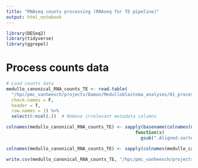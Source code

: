 ```yaml
---
title: "RNAseq counts processing (RNAseq for TE pipeline)"
output: html_notebook
---
```


```r
library(DESeq2)
library(tidyverse)
library(ggrepel)
```

# Process counts data
```r
# Load counts data
medullo_canonical_RNA_counts_TE <- read.table(
  "/hpc/pmc_vanheesch/projects/Damon/Medulloblastoma_analyses/01_processed_data/03_rnaseq_processing_for_TE/data/processed/featureCounts/Medullo_RNA_GRCh38.102.geneCountsCDS_all.txt", 
  check.names = F, 
  header = T, 
  row.names = 1) %>%
  select(6:ncol(.))  # Remove irrelevant metadata columns

colnames(medullo_canonical_RNA_counts_TE) <- sapply(basename(colnames(medullo_canonical_RNA_counts_TE)),
                                                 function(x)
                                                   gsub(".Aligned.sortedByCoord.out.bam", "", x))

colnames(medullo_canonical_RNA_counts_TE) <- sapply(colnames(medullo_canonical_RNA_counts_TE), function(x) paste0(str_split(x, pattern = "_")[[1]][1:2], collapse = "_"))

write.csv(medullo_canonical_RNA_counts_TE, "/hpc/pmc_vanheesch/projects/Damon/Medulloblastoma_analyses_final/analyses/rnaseq_for_te_analysis/tables/S1_RNA_for_te_canonical_counts.csv", quote = F)
```

